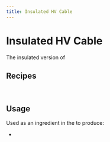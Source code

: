 ```yaml
---
title: Insulated HV Cable
---
```


<ItemImage file="insulated_hv_cable" alt="Insulated HV Cable" size="200" />

# Insulated HV Cable

The insulated version of <McItem slug="techreborn:hv_cable" inline={true}/>

## Recipes

<CraftingTable recipe="input techreborn:rubber techreborn:rubber techreborn:rubber input techreborn:rubber techreborn:refined_iron_ingot techreborn:rubber input techreborn:rubber techreborn:rubber techreborn:rubber output techreborn:insulated_hv_cable,4"/><br/>
<CraftingTable recipe="input air air air input techreborn:rubber techreborn:rubber techreborn:hv_cable input air air air output techreborn:insulated_hv_cable"/>

## Usage

Used as an ingredient in the <McItem slug="minecraft:crafting_table" inline={true}/> to produce:

- <McItem slug="techreborn:hv_transformer" inline={true}/>
